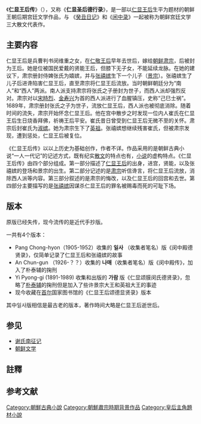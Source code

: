 《'''仁显王后传'''》（{{lang-ko|인현왕후전}}），又称《'''仁显圣后德行录'''》，是一部以[[仁显王后|仁显王后]]生平为题材的朝鲜王朝后期宫廷文学作品，与 《[[癸丑日记|癸丑日记]]》和《[[闲中录|闲中录]]》一起被称为朝鲜宫廷文学三大散文代表作{{r|通史|feng|youth|page=1333-1334}}。

==主要内容==
仁显王后是兵曹判书闵维重之女，在[[仁敬王后|仁敬王后]]早年去世后，嫁给[[朝鲜肃宗|朝鲜肃宗]]，后被封为王后。她是位被国民爱戴的贤能王后，但膝下无子女，不能延续龙脉。在她的建议下，肃宗册封侍婢张氏为嬉嫔，并与[[张禧嫔|张禧嫔]]生下一个儿子（[[朝鮮景宗|景宗]]）。张禧嫔生了儿子后进谗陷害仁显王后，直至肃宗将仁显王后流放。当时朝鲜朝廷分为“南人”和“西人”两派。南人派支持肃宗将张氏之子册封为世子，而西人派却强烈反对。肃宗对以[[宋時烈|宋時烈]]、[[金寿兴|金寿兴]]为首的西人派进行了血腥镇压，史称“己巳士祸”。1689年，肃宗册封张氏之子为世子，流放仁显王后，西人派也被彻底消除。随着时间的流失，肃宗开始怀念仁显王后。他在宫中散步之时发现一位内人崔氏在仁显王后生日烧香拜佛，祈祷王后平安。崔氏昔日曾受到仁显王后无微不至的关怀。肃宗后封崔氏为[[淑嬪崔氏|淑嫔]]。她为肃宗生下了[[朝鮮英祖|英祖]]。张禧嫔想继续残害崔氏，但被肃宗发现，遭到惩处，仁显王后被复位。{{r|通史|辞典|youth|page=1341-1342}}

《仁显王后传》以以上历史为基础创作，作者不详。作品采用的是朝鲜古典小说“一人一代记”的记述方式，既有纪实[[散文|散文]]的特点也有，[[小说|小说]]的虚构特点。《仁显王后传》由四个部分组成。第一部分描述了[[仁显王后|仁显王后]]的出身，进宫，贤能，以及张禧嫔的登场和景宗的出生。第二部分记述的是[[朝鮮肅宗|肃宗]]听信谗言，将仁显王后流放，消除西人派等内容。第三部分叙述的是肃宗的悔改，以及仁显王后的回宫和去世。第四部分主要描写的是[[张禧嫔|张禧嫔]]因谋杀仁显王后的罪名被赐毒而死的可耻下场。{{r|通史|page=1342-1345}}

== 版本 ==

原版已经失传，现今流传的是近代手抄版。

一共有4个版本：
*Pang Chong-hyon（1905-1952）收集的 '''일사''' （收集者笔名）版《闵中殿德贤录》，仅简单记录了仁显王后和张禧嫔的故事
*An Chun-gun （1926-？？）收集的 '''나매'''（收集者笔名）版《闵中殿传》，加入了朴泰辅的掬刑
*Yi Pyong-gi (1891-1989) 收集和出版的 '''가람''' 版《仁显颂膜闵氏德贤录》，忽略了[[朴泰辅|朴泰辅]]{{efn|肃宗时期的一名承旨}}的掬刑但是加入了些许景宗大王和英祖大王的事迹
*现今收藏在[[首尔|首尔]]国家图书馆的《仁显王后颂德显贤录》版本

其中일사版相信是最古老的版本，著作時间大略是仁显王后逝世后。

==参见==
*[[谢氏南征记|谢氏南征记]]
*[[朝鲜文学|朝鲜文学]]

==註釋==
{{notelist|iger=}}
==参考文献==
{{Reflist|refs=
<ref name="通史">{{cite book |author=李岩|coauthors=徐建顺、池水涌、俞成云  |title=《朝鲜文学通史》|year=2010年9月 |publisher=社会科学文献出版社 |location=北京|ISBN=978-7-5097-1511-6}}</ref>
<ref name="辞典">{{cite book |author=崔成德 |coauthors=  |title=《朝鲜文学艺术大辞典》|year=1992年 |publisher=吉林教育出版社 |location=长春|ISBN=978-7-5383-1713-8}}</ref>
<ref name=feng>{{cite news |url=http://news.ifeng.com/a/20140711/41109395_0.shtml |title=“恨中录”何由恨为谁录 |publisher=凤凰资讯 |date=2014-07-11 |accessdate=2016-09-27 |archive-date=2019-08-12 |archive-url=https://web.archive.org/web/20190812201633/http://news.ifeng.com/a/20140711/41109395_0.shtml |dead-url=no }}</ref>
<ref name=youth>{{cite news|url=http://epaper.ynet.com/html/2014-08/08/content_78159.htm?div=-1|title=书中贤德后韩剧扳不倒——影响深远的《仁显王后传》|publisher=北京青年报|date=2014-08-09|deadurl=yes|archiveurl=https://web.archive.org/web/20161013103619/http://epaper.ynet.com/html/2014-08/08/content_78159.htm?div=-1|archivedate=2016-10-13|accessdate=2016-09-27}}</ref>
}}

[[Category:朝鮮古典小說|Category:朝鮮古典小說]]
[[Category:朝鮮肅宗時期背景作品|Category:朝鮮肅宗時期背景作品]]
[[Category:皇后主角題材小說|Category:皇后主角題材小說]]